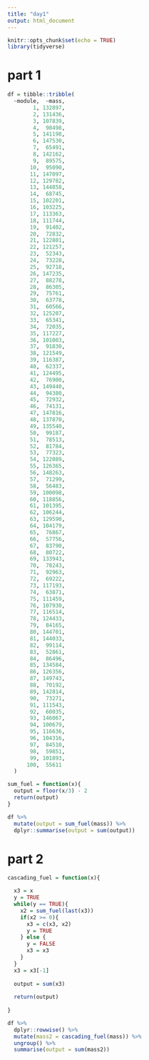 ```yaml
---
title: "day1"
output: html_document
---
```


```r
knitr::opts_chunk$set(echo = TRUE)
library(tidyverse)
```

# part 1
```r

df = tibble::tribble(
  ~module,  ~mass,
        1, 132897,
        2, 131436,
        3, 107839,
        4,  98498,
        5, 141198,
        6, 147530,
        7,  65491,
        8, 142162,
        9,  89575,
       10,  95090,
       11, 147097,
       12, 129782,
       13, 144858,
       14,  68745,
       15, 102201,
       16, 103225,
       17, 113363,
       18, 111744,
       19,  91402,
       20,  72832,
       21, 122801,
       22, 121257,
       23,  52343,
       24,  73228,
       25,  92718,
       26, 147235,
       27,  88278,
       28,  86305,
       29,  75761,
       30,  63778,
       31,  60566,
       32, 125207,
       33,  65341,
       34,  72035,
       35, 117227,
       36, 101003,
       37,  91830,
       38, 121549,
       39, 116387,
       40,  62337,
       41, 124495,
       42,  76900,
       43, 149440,
       44,  94380,
       45,  72932,
       46,  74131,
       47, 147816,
       48, 137870,
       49, 135540,
       50,  99187,
       51,  78513,
       52,  81784,
       53,  77323,
       54, 122089,
       55, 126365,
       56, 148263,
       57,  71299,
       58,  56483,
       59, 100098,
       60, 118856,
       61, 101395,
       62, 106244,
       63, 129590,
       64, 104179,
       65,  76867,
       66,  57756,
       67,  83790,
       68,  80722,
       69, 133943,
       70,  78243,
       71,  92963,
       72,  69222,
       73, 117193,
       74,  63871,
       75, 111459,
       76, 107930,
       77, 116514,
       78, 124433,
       79,  84165,
       80, 144701,
       81, 144033,
       82,  99114,
       83,  52861,
       84,  86496,
       85, 134584,
       86, 126356,
       87, 149743,
       88,  70192,
       89, 142814,
       90,  73271,
       91, 111543,
       92,  60035,
       93, 146067,
       94, 100679,
       95, 116636,
       96, 104316,
       97,  84510,
       98,  59851,
       99, 101893,
      100,  55611
  )


```




```r

sum_fuel = function(x){
  output = floor(x/3) - 2
  return(output)
}

df %>% 
  mutate(output = sum_fuel(mass)) %>% 
  dplyr::summarise(output = sum(output))


```

# part 2
```r

cascading_fuel = function(x){

  x3 = x
  y = TRUE
  while(y == TRUE){
    x2 = sum_fuel(last(x3))
    if(x2 >= 0){
      x3 = c(x3, x2)
      y = TRUE
    } else {
      y = FALSE
      x3 = x3
    }
  }
  x3 = x3[-1]
  
  output = sum(x3)
  
  return(output)
  
}


```


```r
df %>% 
  dplyr::rowwise() %>% 
  mutate(mass2 = cascading_fuel(mass)) %>% 
  ungroup() %>% 
  summarise(output = sum(mass2))

```


